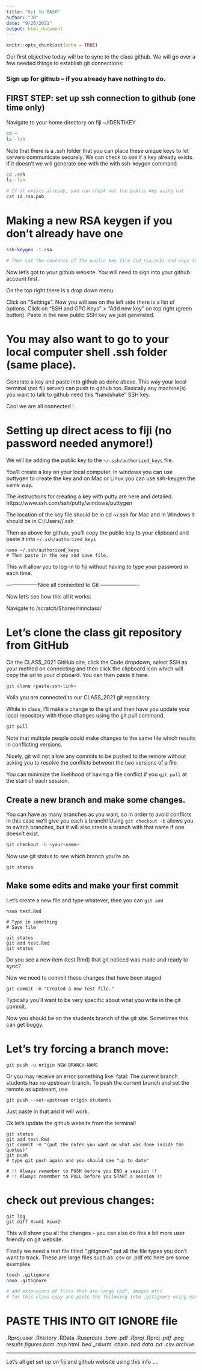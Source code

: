```yaml
---
title: "Git to BASH"
author: "JR"
date: "9/26/2021"
output: html_document
---
```


```r
knitr::opts_chunk$set(echo = TRUE)
```

Our first objective today will be to sync to the class github. We will
go over a few needed things to establish git connections:

### Sign up for github -- if you already have nothing to do.


## FIRST STEP: set up ssh connection to github (one time only)

Navigate to your home directory on fiji ~/IDENTIKEY

```bash

cd ~
ls -lah

```

Note that there is a .ssh folder that you can place these unique keys to let
servers communicate securely. We can check to see if a key already exists.
If it doesn't we will generate one with the with ssh-keygen command.

```bash
cd .ssh
ls -lah

# If it exists already, you can check out the public key using cat
cat id_rsa.pub

```


# Making a new RSA keygen if you don't already have one
```bash

ssh-keygen -t rsa

# Then cat the contents of the public key file (id_rsa.pub) and copy to clipboard.

```


Now let's got to your github website. You will need to sign into your github account first.

On the top right there is a drop down
menu. 

Click on "Settings". Now you will see on the left side there is a list of
options. Click on "SSH and GPG Keys" > "Add new key" on top right (green button). Paste in the new public SSH key we just generated.

# You may also want to go to your local computer shell .ssh folder (same place).
Generate a key and paste into github as done above. This way your local terminal
(not fiji server) can push to github too. Basically any machine(s) you want to
talk to github need this "handshake" SSH key.

Cool we are all connected !


# Setting up direct acess to fiji (no password needed anymore!)

We will be adding the public key to the `~/.ssh/authorized_keys` file.

You'll create a key on your local computer. In windows you can use
puttygen to create the key and on Mac or Linux you can use ssh-keygen
the same way.

The instructions for creating a key with putty are here and detailed.
https://www.ssh.com/ssh/putty/windows/puttygen

The location of the key file should be in cd ~/.ssh for Mac and
in Windows it should be in C:/Users/<username>/.ssh

Then as above for github, you'll copy the public key to your clipboard
and paste it into `~/.ssh/authorized_keys`

```
nano ~/.ssh/authorized_keys
# Then paste in the key and save file.
```
This will allow you to log-in to fiji without having to type your
password in each time.


------------------Nice all connected to Git ----------------------

Now let's see how this all it works:

Navigate to /scratch/Shares/rinnclass/<your name>

# Let's clone the class git repository from GitHub

On the CLASS_2021 GitHub site, click the Code dropdown, select SSH
as your method on connecting and then click the clipboard icon which will
copy the url to your clipboard. You can then paste it here.

```bash

git clone <paste-ssh-link>

```
Voila you are connected to our CLASS_2021 git repository.

While in class, I'll make a change to the git and then have you update
your local repository with those changes
using the git pull command.

```bash

git pull

```

Note that multiple people could make changes to the same file which results in conflicting versions.

Nicely, git will not allow any commits to be pushed to the remote without asking you to resolve the conflicts between the two versions of a file.

You can minimize the likelihood of having a file conflict if you `git pull` at the
start of each session.


## Create a new branch and make some changes.

You can have as many branches as you want, so in order to avoid conflicts in this case
we'll give you each a branch! Using `git checkout -b` allows you to switch branches,
but it will also create a branch with that name if one doesn't exist.

```bash

git checkout -b <your-name>

```

Now use git status to see which branch you're on

```GIT

git status

```

## Make some edits and make your first commit

Let's create a new file and type whatever, then you can  `git add`

```GIT

nano test.Rmd

# Type in something
# Save file

git status
git add test.Rmd
git status

```

Do you see a new item (test.Rmd) that git noticed was made and ready to sync?

Now we need to commit these changes that have been staged

```GIT

git commit -m "Created a new test file."

```

Typically you'll want to be very specific about what you write in the git commit.

Now you should be on the students branch of the git site. Sometimes this can get
buggy.

# Let's try forcing a branch move:

```GIT

git push -u origin NEW-BRANCH-NAME

```

Or you may receive an error something like:
fatal: The current branch students has no upstream branch.
To push the current branch and set the remote as upstream, use

    git push --set-upstream origin students

Just paste in that and it will work.

Ok let's update the github website from the terminal!

```GIT

git status
git add test.Rmd
git commit -m "(put the notes you want on what was done inside the quotes)"
git push
# type git push again and you should see "up to date"

# !! Always remember to PUSH before you END a session !!
# !! Always remember to PULL before you START a session !!
```

# check out previous changes:

```GIT

git log
git diff Xsum1 Xsum2

```

This will show you all the changes -- you can also do this a bit more user friendly on git website.

Finally we need a text file titled ".gitignore" put all the file types you don't want to track. These are large files such as .csv or .pdf etc here are some examples


```BASH

touch .gitignore
nano .gitignore

# add extensions of files that are large (pdf, images etc)
# for this class copy and paste the following into .gitignore using nano
```

# PASTE THIS INTO GIT IGNORE file

.Rproj.user
.Rhistory
.RData
.Ruserdata
*.bam
*.pdf
*.Rproj
*.Rproj
*.pdf
*.png
*results*
*figures*
*bam*
*.tmp
*html
*.bed
*_rslurm*
*.chain
*.bed*
*data*
*.txt
*.csv
*archive*



-----------------------------------------------
Let's all get set up on fiji and github website using this info ....
